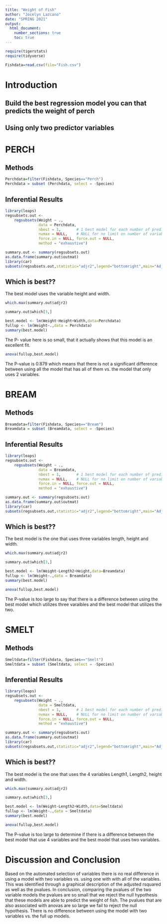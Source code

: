 ```yaml
---
title: "Weight of Fish"
author: "Jocelyn Lazcano"
date: "SPRING 2021"
output: 
  html_document:
    number_sections: true
    toc: true
---
```



```r
require(tigerstats)
require(tidyverse)
```


```r
Fishdata=read.csv(file="Fish.csv")
```


# Introduction

<!--In this section you explain what you are trying to show.  Where did the data come from?  What is the research or other question you are trying to answer?!-->

## Build the best regression model you can that predicts the weight of perch
## Using only two predictor variables 

# PERCH

## Methods

<!--Decide on your methods:  use "variable analysis" or other appropriate descriptors.  Make sure to choose at least one graphical method and at least one numerical method.!-->

```r
Perchdata=filter(Fishdata, Species=="Perch")
Perchdata = subset (Perchdata, select = -Species)
```

## Inferential Results

<!--State hypothesis clearly.  Make sure your discussion of the inferential test covers all the aspects that the test output produces, such as test statistic, p-value etc.  Make a decision about the null hypothesis, explain the assumptions on which the selected test/procedure was based, and why the chosen procedure satisfys the assumptions and is appropriate to answer the research question!-->

```r
library(leaps)
regsubsets.out <-
    regsubsets(Weight ~ .,
               data = Perchdata,
               nbest = 1,       # 1 best model for each number of predictors
               nvmax = NULL,    # NULL for no limit on number of variables
               force.in = NULL, force.out = NULL,
               method = "exhaustive")

summary.out <- summary(regsubsets.out)
as.data.frame(summary.out$outmat)
library(car)
subsets(regsubsets.out,statistic="adjr2",legend="bottomright",main="Adjusted R^2")
```
  
## Which is best??  

The best model uses the variable height and width. 

```r
which.max(summary.out$adjr2)
```
```r
summary.out$which[3,]
```

```r
best.model <- lm(Weight~Height+Width,data=Perchdata)
fullup <- lm(Weight~.,data = Perchdata)
summary(best.model)
```
The P- value here is so small, that it actually shows that this model is an excellent fit. 


```r
anova(fullup,best.model)
```

The P-value is 0.879 which means that there is not a significant difference between using all the model that has all of them vs. the model that only uses 2 variables. 

# BREAM

## Methods

<!--Decide on your methods:  use "variable analysis" or other appropriate descriptors.  Make sure to choose at least one graphical method and at least one numerical method.!-->

```r
Breamdata=filter(Fishdata, Species=="Bream")
Breamdata = subset (Breamdata, select = -Species)
```


## Inferential Results

<!--State hypothesis clearly.  Make sure your discussion of the inferential test covers all the aspects that the test output produces, such as test statistic, p-value etc.  Make a decision about the null hypothesis, explain the assumptions on which the selected test/procedure was based, and why the chosen procedure satisfys the assumptions and is appropriate to answer the research question!-->

```r
library(leaps)
regsubsets.out <-
    regsubsets(Weight ~ .,
               data = Breamdata,
               nbest = 1,       # 1 best model for each number of predictors
               nvmax = NULL,    # NULL for no limit on number of variables
               force.in = NULL, force.out = NULL,
               method = "exhaustive")

summary.out <- summary(regsubsets.out)
as.data.frame(summary.out$outmat)
library(car)
subsets(regsubsets.out,statistic="adjr2",legend="bottomright",main="Adjusted R^2")
```

  
## Which is best??  

The best model is the one that uses three variables length, height and width. 

```r
which.max(summary.out$adjr2)
```

```r
summary.out$which[3,]
```


```r
best.model <- lm(Weight~Length2+Height,data=Breamdata)
fullup <- lm(Weight~.,data = Breamdata)
summary(best.model)
```


```r
anova(fullup,best.model)
```

The P-value is too large to say that there is a difference between using the best model which utilizes three varaibles and the best model that utilizes the two. 


# SMELT

## Methods

<!--Decide on your methods:  use "variable analysis" or other appropriate descriptors.  Make sure to choose at least one graphical method and at least one numerical method.!-->

```r
Smeltdata=filter(Fishdata, Species=="Smelt")
Smeltdata = subset (Smeltdata, select = -Species)
```

## Inferential Results

<!--State hypothesis clearly.  Make sure your discussion of the inferential test covers all the aspects that the test output produces, such as test statistic, p-value etc.  Make a decision about the null hypothesis, explain the assumptions on which the selected test/procedure was based, and why the chosen procedure satisfys the assumptions and is appropriate to answer the research question!-->

```r
library(leaps)
regsubsets.out <-
    regsubsets(Weight ~ .,
               data = Smeltdata,
               nbest = 1,       # 1 best model for each number of predictors
               nvmax = NULL,    # NULL for no limit on number of variables
               force.in = NULL, force.out = NULL,
               method = "exhaustive")

summary.out <- summary(regsubsets.out)
as.data.frame(summary.out$outmat)
library(car)
subsets(regsubsets.out,statistic="adjr2",legend="bottomright",main="Adjusted R^2")
```

## Which is best??  

The best model is the one that uses the 4 variables Length1, Length2, height and width.

```r
which.max(summary.out$adjr2)
```

```r
summary.out$which[3,]
```


```r
best.model <- lm(Weight~Length2+Width,data=Smeltdata)
fullup <- lm(Weight~.,data = Smeltdata)
summary(best.model)
```


```r
anova(fullup,best.model)
```

The P-value is too large to determine if there is a difference between the best model that use 4 variables and the best model that uses two variables. 

# Discussion and Conclusion

<!--Discussion and conclusion here.  If you found a relationship be sure to consider whether the relationship occurs because one of the variavbles causes the other, or whether they perhasps are related for some other reason.  Watch the chapter 6 videos from the GeorgeTown videos collection.!-->


Based on the automated selection of variables there is no real difference in using a model with two variables vs. using one with with all of the variables. This was identified through a graphical description of the adjusted rsquared as well as the pvalues. In conclusion, comparing the pvalues of the two variable models the pvalues are so small that we reject the null hypothesis that these models are able to predict the weight of fish. The pvalues that are also associated with anovas are so large we fail to reject the null hypothesis. There is no difference between using the model with two variables vs. the full up models. 

